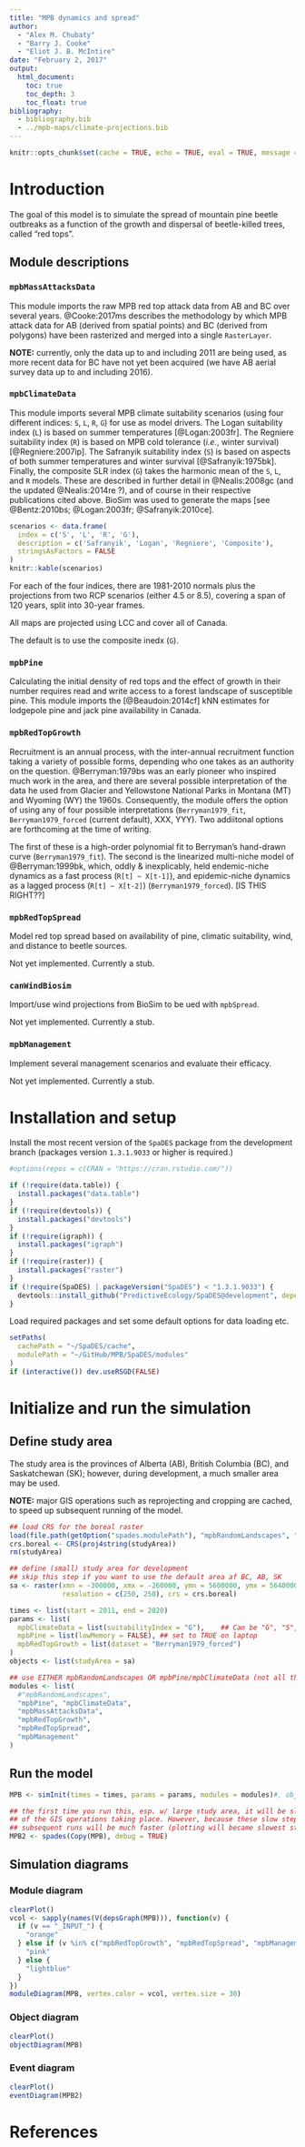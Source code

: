 ```yaml
---
title: "MPB dynamics and spread"
author:
  - "Alex M. Chubaty"
  - "Barry J. Cooke"
  - "Eliot J. B. McIntire"
date: "February 2, 2017"
output:
  html_document:
    toc: true
    toc_depth: 3
    toc_float: true
bibliography:
  - bibliography.bib
  - ../mpb-maps/climate-projections.bib
---
```


```r
knitr::opts_chunk$set(cache = TRUE, echo = TRUE, eval = TRUE, message = FALSE, warning = FALSE)
```

# Introduction

The goal of this model is to simulate the spread of mountain pine beetle outbreaks as a function of the growth and dispersal of beetle-killed trees, called "red tops".

## Module descriptions

### `mpbMassAttacksData`

This module imports the raw MPB red top attack data from AB and BC over several years.
@Cooke:2017ms describes the methodology by which MPB attack data for AB (derived from spatial points) and BC (derived from polygons) have been rasterized and merged into a single `RasterLayer`.

**NOTE:** currently, only the data up to and including 2011 are being used, as more recent data for BC have not yet been acquired (we have AB aerial survey data up to and including 2016).

### `mpbClimateData`

This module imports several MPB climate suitability scenarios (using four different indices: `S`, `L`, `R`, `G`) for use as model drivers.
The Logan suitability index (`L`) is based on summer temperatures [@Logan:2003fr].
The Regniere suitability index (`R`) is based on MPB cold tolerance (*i.e.*, winter survival) [@Regniere:2007ip].
The Safranyik suitability index (`S`) is based on aspects of both summer temperatures and winter survival [@Safranyik:1975bk].
Finally, the composite SLR index (`G`) takes the harmonic mean of the `S`, `L`, and `R` models.
These are described in further detail in @Nealis:2008gc (and the updated @Nealis:2014re ?), and of course in their respective publications cited above.
BioSim was used to generate the maps [see @Bentz:2010bs; @Logan:2003fr; @Safranyik:2010ce].

```r
scenarios <- data.frame(
  index = c('S', 'L', 'R', 'G'),
  description = c('Safranyik', 'Logan', 'Regniere', 'Composite'),
  stringsAsFactors = FALSE
)
knitr::kable(scenarios)
```

For each of the four indices, there are 1981-2010 normals plus the projections from two RCP scenarios (either 4.5 or 8.5), covering a span of 120 years, split into 30-year frames.

All maps are projected using LCC and cover all of Canada.

The default is to use the composite inedx (`G`).

### `mpbPine`

Calculating the initial density of red tops and the effect of growth in their number requires read and write access to a forest landscape of susceptible pine.
This module imports the [@Beaudoin:2014cf] kNN estimates for lodgepole pine and jack pine availability in Canada.

### `mpbRedTopGrowth`

Recruitment is an annual process, with the inter-annual recruitment function taking a variety of possible forms, depending who one takes as an authority on the question.
@Berryman:1979bs was an early pioneer who inspired much work in the area, and there are several possible interpretation of the data he used from Glacier and Yellowstone National Parks in Montana (MT) and Wyoming (WY) the 1960s.
Consequently, the module offers the option of using any of four possible interpretations (`Berryman1979_fit`, `Berryman1979_forced` (current default), XXX, YYY).
Two addiitonal options are forthcoming at the time of writing.

The first of these is a high-order polynomial fit to Berryman's hand-drawn curve (`Berryman1979_fit`).
The second is the linearized multi-niche model of @Berryman:1999bk, which, oddly & inexplicably, held endemic-niche dynamics as a fast process (`R[t] ~ X[t-1]`), and epidemic-niche dynamics as a lagged process (`R[t] ~ X[t-2]`) (`Berryman1979_forced`). [IS THIS RIGHT??]

### `mpbRedTopSpread`

Model red top spread based on availability of pine, climatic suitability, wind, and distance to beetle sources.

Not yet implemented. Currently a stub.

### `canWindBiosim`

Import/use wind projections from BioSim to be ued with `mpbSpread`.

Not yet implemented. Currently a stub.

### `mpbManagement`

Implement several management scenarios and evaluate their efficacy.

Not yet implemented. Currently a stub.

# Installation and setup

Install the most recent version of the `SpaDES` package from the development branch (packages version `1.3.1.9033` or higher is required.)

```r
#options(repos = c(CRAN = "https://cran.rstudio.com/"))

if (!require(data.table)) {
  install.packages("data.table")
}
if (!require(devtools)) {
  install.packages("devtools")
}
if (!require(igraph)) {
  install.packages("igraph")
}
if (!require(raster)) {
  install.packages("raster")
}
if (!require(SpaDES) | packageVersion("SpaDES") < "1.3.1.9033") {
  devtools::install_github("PredictiveEcology/SpaDES@development", dependencies = TRUE)
}
```

Load required packages and set some default options for data loading etc.

```r
setPaths(
  cachePath = "~/SpaDES/cache",
  modulePath = "~/GitHub/MPB/SpaDES/modules"
)
if (interactive()) dev.useRSGD(FALSE)
```

# Initialize and run the simulation

## Define study area

The study area is the provinces of Alberta (AB), British Columbia (BC), and Saskatchewan (SK); however, during development, a much smaller area may be used.

**NOTE:** major GIS operations such as reprojecting and cropping are cached, to speed up subsequent running of the model.

```r
## load CRS for the boreal raster
load(file.path(getOption("spades.modulePath"), "mpbRandomLandscapes", "data", "west.boreal.RData")) ## loads studyArea object (spdf)
crs.boreal <- CRS(proj4string(studyArea))
rm(studyArea)

## define (small) study area for development
## skip this step if you want to use the default area af BC, AB, SK
sa <- raster(xmn = -300000, xmx = -260000, ymn = 5600000, ymx = 5640000,
             resolution = c(250, 250), crs = crs.boreal)

times <- list(start = 2011, end = 2020)
params <- list(
  mpbClimateData = list(suitabilityIndex = "G"),    ## Can be "G", "S", "L", "R"
  mpbPine = list(lowMemory = FALSE), ## set to TRUE on laptop
  mpbRedTopGrowth = list(dataset = "Berryman1979_forced")
)
objects <- list(studyArea = sa)

## use EITHER mpbRandomLandscapes OR mpbPine/mpbClimateData (not all three)
modules <- list(
  #"mpbRandomLandscapes",
  "mpbPine", "mpbClimateData",
  "mpbMassAttacksData",
  "mpbRedTopGrowth",
  "mpbRedTopSpread",
  "mpbManagement"
)
```

## Run the model

```r
MPB <- simInit(times = times, params = params, modules = modules)#, objects = objects)

## the first time you run this, esp. w/ large study area, it will be slow because
## of the GIS operations taking place. However, because these slow steps are cached,
## subsequent runs will be much faster (plotting will became slowest step).
MPB2 <- spades(Copy(MPB), debug = TRUE)
```

## Simulation diagrams

### Module diagram

```r
clearPlot()
vcol <- sapply(names(V(depsGraph(MPB))), function(v) {
  if (v == "_INPUT_") {
    "orange"
  } else if (v %in% c("mpbRedTopGrowth", "mpbRedTopSpread", "mpbManagement")) {
    "pink"
  } else {
    "lightblue"
  }
})
moduleDiagram(MPB, vertex.color = vcol, vertex.size = 30)
```

### Object diagram

```r
clearPlot()
objectDiagram(MPB)
```

### Event diagram

```r
clearPlot()
eventDiagram(MPB2)
```

# References

